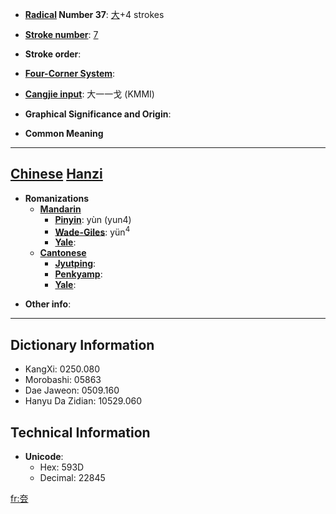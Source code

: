 * '''[[Wiktionary:Chinese radical index| Radical]] Number 37''': [[Wiktionary:Chinese radical index 大|大]]+4 strokes

* '''[[Wiktionary:Chinese total strokes index|Stroke number]]''': [[Wiktionary:Chinese total strokes index 7|7]]

* '''Stroke order''': 

* '''[[Wiktionary:Chinese four corner index|Four-Corner System]]''': 

* '''[[Wiktionary:Chinese Cangjie index|Cangjie input]]''': 大一一戈 (KMMI)

* '''Graphical Significance and Origin''': 

* '''Common Meaning'''

----

== [[Chinese]] [[Hanzi]] ==

* '''Romanizations'''
** '''[[Mandarin]]'''
*** '''[[Pinyin]]''': yùn (yun4)
*** '''[[Wade-Giles]]''': yün<sup>4</sup>
*** '''[[Yale]]''': 
** '''[[Cantonese]]'''
*** '''[[Jyutping]]''':
*** '''[[Penkyamp]]''': 
*** '''[[Yale]]''': 

* '''Other info''': 

----

== Dictionary Information ==

* KangXi: 0250.080
* Morobashi: 05863
* Dae Jaweon: 0509.160
* Hanyu Da Zidian: 10529.060

== Technical Information ==

* '''Unicode''':
** Hex: 593D
** Decimal: 22845

[[fr:夽]]